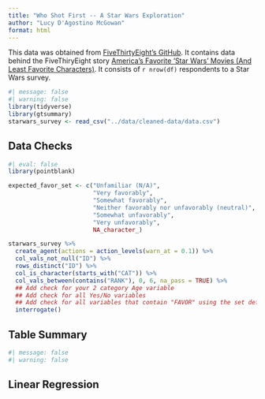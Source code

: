 ```yaml
---
title: "Who Shot First -- A Star Wars Exploration"
author: "Lucy D'Agostino McGowan"
format: html
---
```


This data was obtained from [FiveThirtyEight's GitHub](https://github.com/fivethirtyeight/data/tree/master/star-wars-survey). It contains data behind the FiveThiryEight story [America's Favorite 'Star Wars' Movies (And Least Favorite Characters)](https://fivethirtyeight.com/features/americas-favorite-star-wars-movies-and-least-favorite-characters/). It consists of `r nrow(df)` respondents to a Star Wars survey.

```r
#| message: false
#| warning: false
library(tidyverse)
library(gtsummary)
starwars_survey <- read_csv("../data/cleaned-data/data.csv")
```

## Data Checks

```r
#| eval: false
library(pointblank)

expected_favor_set <- c("Unfamiliar (N/A)",
                        "Very favorably",
                        "Somewhat favorably",
                        "Neither favorably nor unfavorably (neutral)", 
                        "Somewhat unfavorably",
                        "Very unfavorably",
                        NA_character_)

starwars_survey %>%
  create_agent(actions = action_levels(warn_at = 0.1)) %>%
  col_vals_not_null("ID") %>%
  rows_distinct("ID") %>%
  col_is_character(starts_with("CAT")) %>%
  col_vals_between(contains("RANK"), 0, 6, na_pass = TRUE) %>%
  ## Add check for your 2 category Age variable
  ## Add check for all Yes/No variables
  ## Add check for all variables that contain "FAVOR" using the set defined above (expected_favor_set)
  interrogate()
```

## Table Summary

```r
#| message: false
#| warning: false

```

## Linear Regression

```r

```





